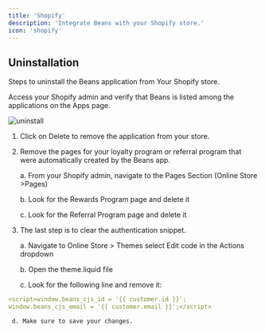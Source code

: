 ```yaml
---
title: 'Shopify'
description: 'Integrate Beans with your Shopify store.'
icon: 'shopify'
---
```


## Uninstallation

Steps to uninstall the Beans application from Your Shopify store.

Access your Shopify admin and verify that Beans is listed among the applications on the Apps page.

<Frame>
  <img src="/assets/images/integrations/shopify/uninstall.webp" alt="uninstall" style={{ borderRadius: '0.5rem' }} />
</Frame>

1. Click on Delete to remove the application from your store.

2. Remove the pages for your loyalty program or referral program that were
   automatically created by the Beans app.

   a. From your Shopify admin, navigate to the Pages Section (Online Store >Pages)

   b. Look for the Rewards Program page and delete it

   c. Look for the Referral Program page and delete it

3. The last step is to clear the authentication snippet.

   a. Navigate to Online Store > Themes select Edit code in the Actions dropdown

   b. Open the theme.liquid file

   c. Look for the following line and remove it:

```yaml
<script>window.beans_cjs_id = '{{ customer.id }}';
window.beans_cjs_email = '{{ customer.email }}';</script>
```
     d. Make sure to save your changes.
